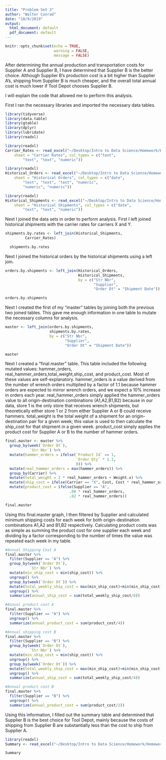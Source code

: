 ```yaml
---
title: "Problem Set 3"
author: "Walter Conrad"
date: "10/9/2019"
output:
  html_document: default
  pdf_document: default
---
```


```r
knitr::opts_chunk$set(echo = TRUE,
                      warning = FALSE,
                      message = FALSE)
```

After determining the annual production and transportation costs for Supplier A and Supplier B, I have determined that Supplier B is the better choice. Although Supplier B's production cost is a bit higher than Supplier A's, shipping from Supplier B is much cheaper, and the overall total annual cost is much lower if Tool Depot chooses Supplier B.

I will explain the code that allowed me to perform this analysis.

First I ran the necessary libraries and imported the necessary data tables.

```r
library(tidyverse)
library(data.table)
library(gtable)
library(dplyr)
library(lubridate)
library(readxl)
```

```r
library(readxl)
Carrier_Rates <- read_excel("~/Desktop/Intro to Data Science/Homework/Homework 3/HW3.completed.summary.xlsx", 
    sheet = "Carrier Rates", col_types = c("text", 
        "text", "text", "numeric"))
```

```r
library(readxl)
Historical_Orders <- read_excel("~/Desktop/Intro to Data Science/Homework/Homework 3/HW3.completed.summary.xlsx", 
    sheet = "Historical Orders", col_types = c("date", 
        "text", "text", "text", "numeric", 
        "numeric", "numeric"))
```

```r
library(readxl)
Historical_Shipments <- read_excel("~/Desktop/Intro to Data Science/Homework/Homework 3/HW3.completed.summary.xlsx", 
    sheet = "Historical Shipments", col_types = c("date", 
        "text", "text", "numeric"))
```



Next I joined the data sets in order to perform analysis. First I left joined historical shipments with the carrier rates for carriers X and Y.

```r
shipments.by.rates <- left_join(Historical_Shipments,
         Carrier_Rates)

  shipments.by.rates
```

Next I joined the historical orders by the historical shipments using a left join.

```r
orders.by.shipments <- left_join(Historical_Orders,
                                 Historical_Shipments,
                                 by = c("Str Nbr",
                                        "Supplier",
                                        "Order Dt" = "Shipment Date"))

orders.by.shipments
```

Next I created the first of my "master" tables by joining both the previous two joined tables. This gave me enough information in one table to mutate the necessary columns for analysis.

```r
master <- left_join(orders.by.shipments,
                    shipments.by.rates,
                    by = c("Str Nbr",
                           "Supplier",
                           "Order Dt" = "Shipment Date"))

master
```

Next I created a "final.master" table. This table included the following mutated values: hammer_orders, real_hammer_orders,total_weight,ship_cost, and product_cost. Most of these values are self-explanatory. hammer_orders is a value derived from the number of wrench orders multiplied by a factor of 1.1 because hammer orders are expected to mirror wrench orders, and we expect a 10% increase in orders each year. real_hammer_orders simply applied the hammer_orders value to all origin-destination combinations (A1,A2,B1,B2) because in our data, store 1 is the only store that receives wrench shipments, but theoretically either store 1 or 2 from either Supplier A or B could receive hammers. total_weight is the total weight of a shipment for an origin-destination pair for a given week; this value is used to then calculate the ship_cost for that shipment in a given week. product_cost simply applies the product cost for Supplier A or B to the number of hammer orders.

```r
final.master <- master %>%
  group_by(week(`Order Dt`),
           `Str Nbr`) %>%
  mutate(hammer_orders = ifelse(`Product Id` == 1,
                                `Order Qty` * 1.1,
                                0)) %>%
  mutate(real_hammer_orders = max(hammer_orders)) %>%
  group_by(Carrier) %>%
  mutate(total_weight = 2 * real_hammer_orders + Weight.x) %>%
  mutate(ship_cost = ifelse(Carrier == "X", Cost, Cost * real_hammer_orders * 2 + Cost * Weight.x)) %>%
  mutate(product_cost = ifelse(Supplier == "A",
                             .80 * real_hammer_orders,
                             .82 * real_hammer_orders))

final.master
```


Using this final.master graph, I then filtered by Supplier and calculated minimum shipping costs for each week for both origin-destination combinations A1,A2 and B1,B2 respectively. Calculating product costs was as simple as summing the product cost for one supplier each week and dividing by a factor corresponding to the number of times the value was repeated each week in my table.

```r
#Annual Shipping Cost A
final.master %>%
  filter(Supplier == "A") %>%
  group_by(week(`Order Dt`),
           `Str Nbr`) %>%
  mutate(min_ship_cost = min(ship_cost)) %>%
  ungroup() %>%
  group_by(week(`Order Dt`)) %>%
  mutate(total_weekly_ship_cost = max(min_ship_cost)+min(min_ship_cost)) %>%
  ungroup() %>%
  summarize(annual_ship_cost = sum(total_weekly_ship_cost/8))
```
```r
#Annual product cost A
final.master %>%
  filter(Supplier == "A") %>%
  ungroup() %>%
  summarize(annual_product_cost = sum(product_cost/4))
```
```r
#Annual shipping cost B
final.master %>%
  filter(Supplier == "B") %>%
  group_by(week(`Order Dt`),
           `Str Nbr`) %>%
  mutate(min_ship_cost = min(ship_cost)) %>%
  ungroup() %>%
  group_by(week(`Order Dt`)) %>%
  mutate(total_weekly_ship_cost = max(min_ship_cost)+min(min_ship_cost)) %>%
  ungroup() %>%
  summarize(annual_ship_cost = sum(total_weekly_ship_cost/4))
```
```r
#Annual product cost B
final.master %>%
  filter(Supplier == "B") %>%
  ungroup() %>%
  summarize(annual_product_cost = sum(product_cost/2))
```

Using this information, I filled out the summary table and determined that Supplier B is the best choice for Tool Depot, mainly because the costs of shipping from Supplier B are substantially less than the cost to ship from Supplier A.


```r
library(readxl)
Summary <- read_excel("~/Desktop/Intro to Data Science/Homework/Homework 3/HW3.completed.summary.xlsx")

Summary
```



